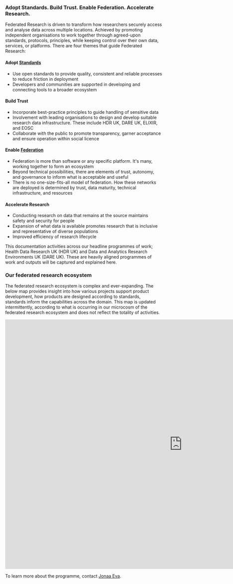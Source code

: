 
<div style={{ display: "flex", flexDirection: "column", alignItems: "center", paddingTop: "2rem" }}>

  ### Adopt Standards. Build Trust. Enable Federation. Accelerate Research.

</div>

Federated Research is driven to transform how researchers securely access and analyse data across multiple locations. Achieved by promoting independent organisations to work together through agreed-upon standards, protocols, principles, while keeping control over their own data, services, or platforms. There are four themes that guide Federated Research:

#### Adopt [Standards](/standards)
- Use open standards to provide quality, consistent and reliable processes to reduce friction in deployment
- Developers and communities are supported in developing and connecting tools to a broader ecosystem

#### Build Trust
- Incorporate best-practice principles to guide handling of sensitive data
- Involvement with leading organisations to design and develop suitable research data infrastructure. These include HDR UK, DARE UK, ELIXIR, and EOSC
- Collaborate with the public to promote transparency, garner acceptance and ensure operation within social licence

#### Enable [Federation](/trellis)
- Federation is more than software or any specific platform. It's many, working together to form an ecosystem
- Beyond technical possibilities, there are elements of trust, autonomy, and governance to inform what is acceptable and useful
- There is no one-size-fits-all model of federation. How these networks are deployed is determined by trust, data maturity, technical infrastructure, and resources

#### Accelerate Research
- Conducting research on data that remains at the source maintains safety and security for people
- Expansion of what data is available promotes research that is inclusive and representative of diverse populations
- Improved efficiency of research lifecycle

This documentation activities across our headline programmes of work; Health Data Research UK (HDR UK) and Data and Analytics Research Environments UK (DARE UK). These are heavily aligned programmes of work and outputs will be captured and explained here.

### Our federated research ecosystem
The federated research ecosystem is complex and ever-expanding. The below map provides insight into how various projects support product development, how products are designed according to standards, standards inform the capabilities across the domain. This map is updated intermittently, according to what is occurring in our microcosm of the federated research ecosystem and does not reflect the totality of activities.  

<iframe src="https://embed.kumu.io/1c85609442b1867991acb74b0e8f895b" width="1136" height="800" frameborder="0"></iframe>


To learn more about the programme, contact [Jonaa Eva](mailto:jonaa.eva@nottingham.ac.uk).
